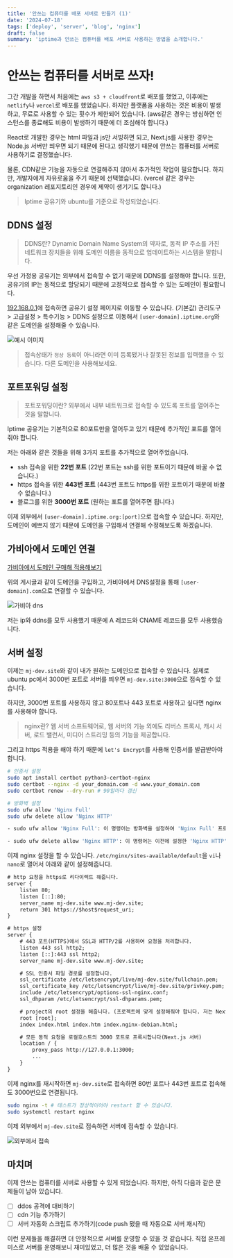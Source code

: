 ```yaml
---
title: '안쓰는 컴퓨터를 배포 서버로 만들기 (1)'
date: '2024-07-18'
tags: ['deploy', 'server', 'blog', 'nginx']
draft: false
summary: 'iptime과 안쓰는 컴퓨터를 배포 서버로 사용하는 방법을 소개합니다.'
---
```


# 안쓰는 컴퓨터를 서버로 쓰자!

그간 개발을 하면서 처음에는 `aws s3 + cloudfront`로 배포를 했었고, 이후에는 `netlify`나 `vercel`로 배포를 했었습니다.
하지만 플랫폼을 사용하는 것은 비용이 발생하고, 무료로 사용할 수 있는 횟수가 제한되어 있습니다. (aws같은 경우는 방심하면 인스턴스를 종료해도 비용이 발생하기 때문에 더 조심해야 합니다.)

React로 개발한 경우는 html 파일과 js만 서빙하면 되고, Next.js를 사용한 경우는 Node.js 서버만 띄우면 되기 때문에 된다고 생각했기 때문에 안쓰는 컴퓨터를 서버로 사용하기로 결정했습니다.

물론, CDN같은 기능을 자동으로 연결해주지 않아서 추가적인 작업이 필요합니다. 하지만, 개발자에게 자유로움을 주기 때문에 선택했습니다. (vercel 같은 경우는 organization 레포지토리인 경우에 제약이 생기기도 합니다.)

> Iptime 공유기와 ubuntu를 기준으로 작성되었습니다.

## DDNS 설정

> DDNS란? Dynamic Domain Name System의 약자로, 동적 IP 주소를 가진 네트워크 장치들을 위해 도메인 이름을 동적으로 업데이트하는 시스템을 말합니다.

우선 가정용 공유기는 외부에서 접속할 수 없기 때문에 DDNS를 설정해야 합니다. 또한, 공유기의 IP는 동적으로 할당되기 때문에 고정적으로 접속할 수 있는 도메인이 필요합니다.

[192.168.0.1](http://192.168.0.1)에 접속하면 공유기 설정 페이지로 이동할 수 있습니다. (기본값)
관리도구 > 고급설정 > 특수기능 > DDNS 설정으로 이동해서 `[user-domain].iptime.org`와 같은 도메인을 설정해줄 수 있습니다.

![예시 이미지](/static/images/iptime-deploy/iptime-ddns.png)

> 접속상태가 `정상 등록`이 아니라면 이미 등록됐거나 잘못된 정보를 입력했을 수 있습니다. 다른 도메인을 사용해보세요.

## 포트포워딩 설정

> 포트포워딩이란? 외부에서 내부 네트워크로 접속할 수 있도록 포트를 열어주는 것을 말합니다.

Iptime 공유기는 기본적으로 80포트만을 열어두고 있기 때문에 추가적인 포트를 열어줘야 합니다.

저는 아래와 같은 것들을 위해 3가지 포트를 추가적으로 열어주었습니다.

- ssh 접속을 위한 **22번 포트** (22번 포트는 ssh를 위한 포트이기 때문에 바꿀 수 없습니다.)
- https 접속을 위한 **443번 포트** (443번 포트도 https를 위한 포트이기 때문에 바꿀 수 없습니다.)
- 블로그를 위한 **3000번 포트** (원하는 포트를 열어주면 됩니다.)

이제 외부에서 `[user-domain].iptime.org:[port]`으로 접속할 수 있습니다.
하지만, 도메인이 예쁘지 않기 때문에 도메인을 구입해서 연결해 수정해보도록 하겠습니다.

## 가비아에서 도메인 연결

[가비아에서 도메인 구매해 적용해보기](https://velog.io/@soluinoon/%EA%B0%80%EB%B9%84%EC%95%84%EC%97%90%EC%84%9C-%EB%8F%84%EB%A9%94%EC%9D%B8-%EA%B5%AC%EB%A7%A4%ED%95%B4-%EC%A0%81%EC%9A%A9%ED%95%B4%EB%B3%B4%EA%B8%B0)

위의 게시글과 같이 도메인을 구입하고, 가비아에서 DNS설정을 통해 `[user-domain].com`으로 연결할 수 있습니다.

![가비아 dns](/static/images/iptime-deploy/gabia-dns.png)

저는 ip와 ddns를 모두 사용했기 때문에 A 레코드와 CNAME 레코드를 모두 사용했습니다.

## 서버 설정

이제는 `mj-dev.site`와 같이 내가 원하는 도메인으로 접속할 수 있습니다.
실제로 ubuntu pc에서 3000번 포트로 서버를 띄우면 `mj-dev.site:3000`으로 접속할 수 있습니다.

하지만, 3000번 포트를 사용하지 않고 80포트나 443 포트로 사용하고 싶다면 nginx를 사용해야 합니다.

> nginx란? 웹 서버 소프트웨어로, 웹 서버의 기능 외에도 리버스 프록시, 캐시 서버, 로드 밸런서, 미디어 스트리밍 등의 기능을 제공합니다.

그리고 https 적용을 해야 하기 때문에 `let's Encrypt`를 사용해 인증서를 발급받아야 합니다.

```bash
# 인증서 설정
sudo apt install certbot python3-certbot-nginx
sudo certbot --nginx -d your_domain.com -d www.your_domain.com
sudo certbot renew --dry-run # 90일마다 갱신

# 방화벽 설정
sudo ufw allow 'Nginx Full'
sudo ufw delete allow 'Nginx HTTP'

- sudo ufw allow 'Nginx Full': 이 명령어는 방화벽을 설정하여 'Nginx Full' 프로파일을 허용합니다. 'Nginx Full'은 Nginx가 사용하는 모든 포트(80(HTTP)와 443(HTTPS))를 열어서 외부에서 Nginx 웹 서버에 접근할 수 있도록 합니다.

- sudo ufw delete allow 'Nginx HTTP': 이 명령어는 이전에 설정한 'Nginx HTTP' 규칙을 삭제합니다. 'Nginx HTTP' 규칙은 기본적으로 포트 80(HTTP)에 대한 접근을 허용하도록 설정되어 있으나, 이 명령어를 사용하면 이 규칙을 삭제하게 됩니다.
```

이제 nginx 설정을 할 수 있습니다.
`/etc/nginx/sites-available/default`을 `vi`나 `nano`로 열어서 아래와 같이 설정해줍니다.

```txt
# http 요청을 https로 리다이렉트 해줍니다.
server {
    listen 80;
    listen [::]:80;
    server_name mj-dev.site www.mj-dev.site;
    return 301 https://$host$request_uri;
}

# https 설정
server {
    # 443 포트(HTTPS)에서 SSL과 HTTP/2를 사용하여 요청을 처리합니다.
    listen 443 ssl http2;
    listen [::]:443 ssl http2;
    server_name mj-dev.site www.mj-dev.site;

    # SSL 인증서 파일 경로를 설정합니다.
    ssl_certificate /etc/letsencrypt/live/mj-dev.site/fullchain.pem;
    ssl_certificate_key /etc/letsencrypt/live/mj-dev.site/privkey.pem;
    include /etc/letsencrypt/options-ssl-nginx.conf;
    ssl_dhparam /etc/letsencrypt/ssl-dhparams.pem;

    # project의 root 설정을 해줍니다. (프로젝트에 맞게 설정해줘야 합니다. 저는 Next.js를 사용했기 때문에 프로젝트 경로로 지정해줬습니다)
    root [root];
    index index.html index.htm index.nginx-debian.html;

    # 모든 동적 요청을 로컬호스트의 3000 포트로 프록시합니다(Next.js 서버)
    location / {
        proxy_pass http://127.0.0.1:3000;
        ...
    }
}
```

이제 nginx를 재시작하면 `mj-dev.site`로 접속하면 80번 포트나 443번 포트로 접속해도 3000번으로 연결됩니다.

```bash
sudo nginx -t # 테스트가 정상적이어야 restart 할 수 있습니다.
sudo systemctl restart nginx
```

이제 외부에서 `mj-dev.site`로 접속하면 서버에 접속할 수 있습니다.

![외부에서 접속](/static/images/iptime-deploy/success-deploy.png)

## 마치며

이제 안쓰는 컴퓨터를 서버로 사용할 수 있게 되었습니다.
하지만, 아직 다음과 같은 문제들이 남아 있습니다.

- [ ] ddos 공격에 대비하기
- [ ] cdn 기능 추가하기
- [ ] 서버 자동화 스크립트 추가하기(code push 됐을 때 자동으로 서버 재시작)

이런 문제들을 해결하면 더 안정적으로 서버를 운영할 수 있을 것 같습니다.
직접 온프레미스로 서버를 운영해보니 재미있었고, 더 많은 것을 배울 수 있었습니다.

